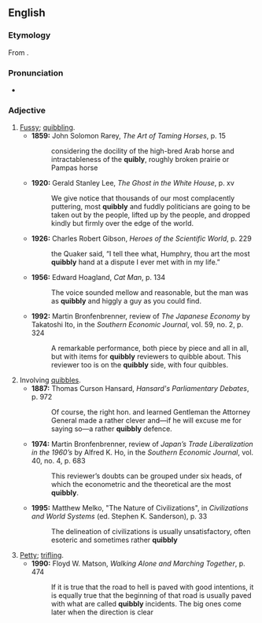 ==English==

===Etymology===
From {{suffix|en|quibble|y}}.

===Pronunciation===
* {{rhymes|en|ɪbəli}}

===Adjective===
{{en-adj}}

# [[fussy|Fussy]]; [[quibble|quibbling]].
#* '''1859:''' John Solomon Rarey, ''The Art of Taming Horses'', p. 15
#*: considering the docility of the high-bred Arab horse and intractableness of the '''quibly''', roughly broken prairie or Pampas horse
#* '''1920:''' Gerald Stanley Lee, ''The Ghost in the White House'', p. xv
#*: We give notice that thousands of our most complacently puttering, most '''quibbly''' and fuddly politicians are going to be taken out by the people, lifted up by the people, and dropped kindly but firmly over the edge of the world.
#* '''1926:''' Charles Robert Gibson, ''Heroes of the Scientific World'', p. 229
#*: the Quaker said, “I tell thee what, Humphry, thou art the most '''quibbly''' hand at a dispute I ever met with in my life.”
#* '''1956:''' Edward Hoagland, ''Cat Man'', p. 134
#*: The voice sounded mellow and reasonable, but the man was as '''quibbly''' and higgly a guy as you could find.
#* '''1992:''' Martin Bronfenbrenner, review of ''The Japanese Economy'' by Takatoshi Ito, in the ''Southern Economic Journal'', vol. 59, no. 2, p. 324
#*: A remarkable performance, both piece by piece and all in all, but with items for '''quibbly''' reviewers to quibble about. This reviewer too is on the '''quibbly''' side, with four quibbles.
# Involving [[quibble]]s.
#* '''1887:''' Thomas Curson Hansard, ''Hansard's Parliamentary Debates'', p. 972
#*: Of course, the right hon. and learned Gentleman the Attorney General made a rather clever and—if he will excuse me for saying so—a rather '''quibbly''' defence.
#* '''1974:''' Martin Bronfenbrenner, review of ''Japan’s Trade Liberalization in the 1960’s'' by Alfred K. Ho, in the ''Southern Economic Journal'', vol. 40, no. 4, p. 683
#*: This reviewer’s doubts can be grouped under six heads, of which the econometric and the theoretical are the most '''quibbly'''.
#* '''1995:''' Matthew Melko, "The Nature of Civilizations", in ''Civilizations and World Systems'' (ed. Stephen K. Sanderson), p. 33
#*: The delineation of civilizations is usually unsatisfactory, often esoteric and sometimes rather '''quibbly'''
# [[petty|Petty]]; [[trifling]].
#* '''1990:''' Floyd W. Matson, ''Walking Alone and Marching Together'', p. 474
#*: If it is true that the road to hell is paved with good intentions, it is equally true that the beginning of that road is usually paved with what are called '''quibbly''' incidents. The big ones come later when the direction is clear